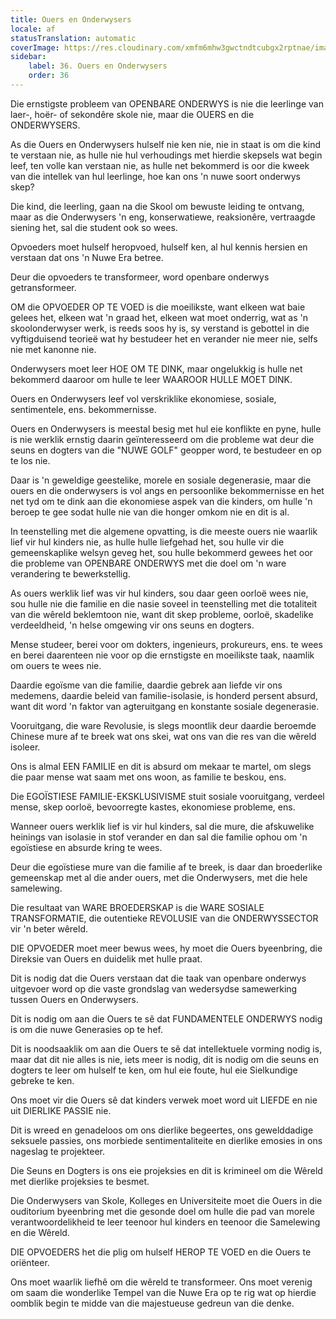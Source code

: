 ```yaml
---
title: Ouers en Onderwysers
locale: af
statusTranslation: automatic
coverImage: https://res.cloudinary.com/xmfm6mhw3gwctndtcubgx2rptnae/image/upload/v1740337243/small_cover_educacion_fundamental_a051170f1c.webp
sidebar:
    label: 36. Ouers en Onderwysers
    order: 36
---
```

Die ernstigste probleem van OPENBARE ONDERWYS is nie die leerlinge van laer-, hoër- of sekondêre skole nie, maar die OUERS en die ONDERWYSERS.

As die Ouers en Onderwysers hulself nie ken nie, nie in staat is om die kind te verstaan ​​nie, as hulle nie hul verhoudings met hierdie skepsels wat begin leef, ten volle kan verstaan ​​nie, as hulle net bekommerd is oor die kweek van die intellek van hul leerlinge, hoe kan ons 'n nuwe soort onderwys skep?

Die kind, die leerling, gaan na die Skool om bewuste leiding te ontvang, maar as die Onderwysers 'n eng, konserwatiewe, reaksionêre, vertraagde siening het, sal die student ook so wees.

Opvoeders moet hulself heropvoed, hulself ken, al hul kennis hersien en verstaan ​​dat ons 'n Nuwe Era betree.

Deur die opvoeders te transformeer, word openbare onderwys getransformeer.

OM die OPVOEDER OP TE VOED is die moeilikste, want elkeen wat baie gelees het, elkeen wat 'n graad het, elkeen wat moet onderrig, wat as 'n skoolonderwyser werk, is reeds soos hy is, sy verstand is gebottel in die vyftigduisend teorieë wat hy bestudeer het en verander nie meer nie, selfs nie met kanonne nie.

Onderwysers moet leer HOE OM TE DINK, maar ongelukkig is hulle net bekommerd daaroor om hulle te leer WAAROOR HULLE MOET DINK.

Ouers en Onderwysers leef vol verskriklike ekonomiese, sosiale, sentimentele, ens. bekommernisse.

Ouers en Onderwysers is meestal besig met hul eie konflikte en pyne, hulle is nie werklik ernstig daarin geïnteresseerd om die probleme wat deur die seuns en dogters van die "NUWE GOLF" geopper word, te bestudeer en op te los nie.

Daar is 'n geweldige geestelike, morele en sosiale degenerasie, maar die ouers en die onderwysers is vol angs en persoonlike bekommernisse en het net tyd om te dink aan die ekonomiese aspek van die kinders, om hulle 'n beroep te gee sodat hulle nie van die honger omkom nie en dit is al.

In teenstelling met die algemene opvatting, is die meeste ouers nie waarlik lief vir hul kinders nie, as hulle hulle liefgehad het, sou hulle vir die gemeenskaplike welsyn geveg het, sou hulle bekommerd gewees het oor die probleme van OPENBARE ONDERWYS met die doel om 'n ware verandering te bewerkstellig.

As ouers werklik lief was vir hul kinders, sou daar geen oorloë wees nie, sou hulle nie die familie en die nasie soveel in teenstelling met die totaliteit van die wêreld beklemtoon nie, want dit skep probleme, oorloë, skadelike verdeeldheid, 'n helse omgewing vir ons seuns en dogters.

Mense studeer, berei voor om dokters, ingenieurs, prokureurs, ens. te wees en berei daarenteen nie voor op die ernstigste en moeilikste taak, naamlik om ouers te wees nie.

Daardie egoïsme van die familie, daardie gebrek aan liefde vir ons medemens, daardie beleid van familie-isolasie, is honderd persent absurd, want dit word 'n faktor van agteruitgang en konstante sosiale degenerasie.

Vooruitgang, die ware Revolusie, is slegs moontlik deur daardie beroemde Chinese mure af te breek wat ons skei, wat ons van die res van die wêreld isoleer.

Ons is almal EEN FAMILIE en dit is absurd om mekaar te martel, om slegs die paar mense wat saam met ons woon, as familie te beskou, ens.

Die EGOÏSTIESE FAMILIE-EKSKLUSIVISME stuit sosiale vooruitgang, verdeel mense, skep oorloë, bevoorregte kastes, ekonomiese probleme, ens.

Wanneer ouers werklik lief is vir hul kinders, sal die mure, die afskuwelike heinings van isolasie in stof verander en dan sal die familie ophou om 'n egoïstiese en absurde kring te wees.

Deur die egoïstiese mure van die familie af te breek, is daar dan broederlike gemeenskap met al die ander ouers, met die Onderwysers, met die hele samelewing.

Die resultaat van WARE BROEDERSKAP is die WARE SOSIALE TRANSFORMATIE, die outentieke REVOLUSIE van die ONDERWYSSECTOR vir 'n beter wêreld.

DIE OPVOEDER moet meer bewus wees, hy moet die Ouers byeenbring, die Direksie van Ouers en duidelik met hulle praat.

Dit is nodig dat die Ouers verstaan ​​dat die taak van openbare onderwys uitgevoer word op die vaste grondslag van wedersydse samewerking tussen Ouers en Onderwysers.

Dit is nodig om aan die Ouers te sê dat FUNDAMENTELE ONDERWYS nodig is om die nuwe Generasies op te hef.

Dit is noodsaaklik om aan die Ouers te sê dat intellektuele vorming nodig is, maar dat dit nie alles is nie, iets meer is nodig, dit is nodig om die seuns en dogters te leer om hulself te ken, om hul eie foute, hul eie Sielkundige gebreke te ken.

Ons moet vir die Ouers sê dat kinders verwek moet word uit LIEFDE en nie uit DIERLIKE PASSIE nie.

Dit is wreed en genadeloos om ons dierlike begeertes, ons gewelddadige seksuele passies, ons morbiede sentimentaliteite en dierlike emosies in ons nageslag te projekteer.

Die Seuns en Dogters is ons eie projeksies en dit is krimineel om die Wêreld met dierlike projeksies te besmet.

Die Onderwysers van Skole, Kolleges en Universiteite moet die Ouers in die ouditorium byeenbring met die gesonde doel om hulle die pad van morele verantwoordelikheid te leer teenoor hul kinders en teenoor die Samelewing en die Wêreld.

DIE OPVOEDERS het die plig om hulself HEROP TE VOED en die Ouers te oriënteer.

Ons moet waarlik liefhê om die wêreld te transformeer. Ons moet verenig om saam die wonderlike Tempel van die Nuwe Era op te rig wat op hierdie oomblik begin te midde van die majestueuse gedreun van die denke.

